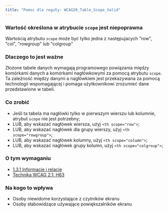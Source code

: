 ```yaml
---
title: "Pomoc dla reguły: WCAG20_Table_Scope_Valid"
---
```


<div className="toolHelp">
<Row>
<Column colLg={16} colMd={8} colSm={4} className="toolHead">

###  Wartość określona w atrybucie `scope` jest niepoprawna

<div id="locLevel"></div>

Wartością atrybutu `scope` może być tylko jedna z następujacych "row", "col", "rowgroup" lub "colgroup"

</Column>
</Row>
<Row>
<Column colLg={11} colMd={5} colSm={4} className="toolMain">

### Dlaczego to jest ważne

Złożone tabele danych wymagają programowego powiązania między komórkami danych a komórkami nagłówkowymi za pomocą atrybutu `scope`. Ta zależność między danymi a nagłówkiem jest przekazywana za pomocą technologii wspomagającej i pomaga użytkownikowi zrozumieć dane przedstawione w tabeli.


<div id="locSnippet"></div>

### Co zrobić

 * Jeśli ta tabela ma nagłówki tylko w pierwszym wierszu lub kolumnie, atrybut `scope` nie jest potrzebny;
 * LUB, aby wskazać nagłówek wiersza, użyj `<th scope="row">`;
 * LUB, aby wskazać nagłówek dla grupy wierszy, użyj `<th scope="rowgroup">`;
 * LUB, aby wskazać nagłówek kolumny, użyj `<th scope="column">`;
 * LUB, aby wskazać nagłówek grupy kolumn, użyj `<th scope="colgroup">`;
 


</Column>
<Column colLg={5} colMd={3} colSm={4} className="toolLeft">

### O tym wymaganiu

* [1.3.1 Informacje i relacje](https://wcag.lepszyweb.pl/#info-and-relationships)
* [Technika WCAG 2.1: H63](https://www.w3.org/WAI/WCAG21/Techniques/html/H63)

### Na kogo to wpływa

 * Osoby niewidome korzystające z czytników ekranu
 * Osoby słabowidzące używające powiększalników ekranu

</Column>
</Row>
</div>

